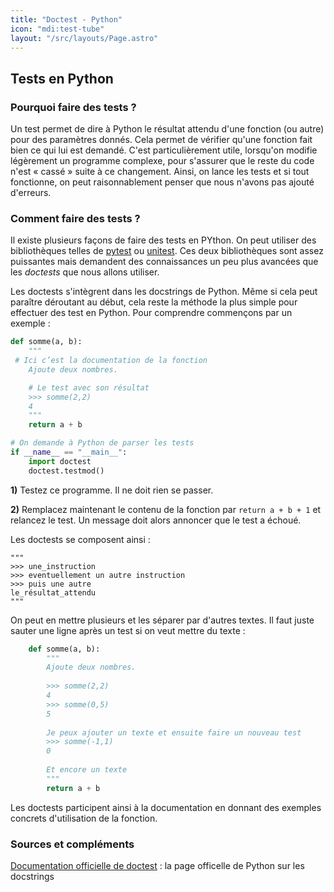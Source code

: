 ```yaml
---
title: "Doctest - Python"
icon: "mdi:test-tube"
layout: "/src/layouts/Page.astro"
---
```


## Tests en Python

### Pourquoi faire des tests ?

Un test permet de dire à Python le résultat attendu d'une fonction (ou autre)
pour des paramètres donnés. Cela permet de vérifier qu'une fonction fait bien
ce qui lui est demandé. C'est particulièrement utile, lorsqu'on modifie
légèrement un programme complexe, pour s'assurer que le reste du code n'est «
cassé » suite à ce changement. Ainsi, on lance les tests et si tout
fonctionne, on peut raisonnablement penser que nous n'avons pas ajouté
d'erreurs.

### Comment faire des tests ?

Il existe plusieurs façons de faire des tests en PYthon. On peut utiliser des
bibliothèques telles de [pytest](https://docs.pytest.org/) ou
[unitest](https://docs.python.org/fr/3/library/unittest.html). Ces deux
bibliothèques sont assez puissantes mais demandent des connaissances un peu
plus avancées que les _doctests_ que nous allons utiliser.

Les doctests s'intègrent dans les docstrings de Python. Même si cela peut
paraître déroutant au début, cela reste la méthode la plus simple pour
effectuer des test en Python. Pour comprendre commençons par un exemple :
  
```py
def somme(a, b):
    """
 # Ici c’est la documentation de la fonction
    Ajoute deux nombres.

    # Le test avec son résultat
    >>> somme(2,2)
    4
    """
    return a + b

# On demande à Python de parser les tests
if __name__ == "__main__":
    import doctest
    doctest.testmod()
```

**1)** Testez ce programme. Il ne doit rien se passer.

**2)** Remplacez maintenant le contenu de la fonction par `return a + b + 1`
et relancez le test. Un message doit alors annoncer que le test a échoué.

Les doctests se composent ainsi :
  
```
"""
>>> une_instruction
>>> eventuellement un autre instruction
>>> puis une autre
le_résultat_attendu
"""
```

On peut en mettre plusieurs et les séparer par d'autres textes. Il faut juste
sauter une ligne après un test si on veut mettre du texte :

```py
    def somme(a, b):
        """
        Ajoute deux nombres.
    
        >>> somme(2,2)
        4
    	>>> somme(0,5)
    	5
    
    	Je peux ajouter un texte et ensuite faire un nouveau test
    	>>> somme(-1,1)
    	0
    
    	Et encore un texte
        """
        return a + b
```

Les doctests participent ainsi à la documentation en donnant des exemples
concrets d'utilisation de la fonction.

### Sources et compléments

[Documentation officielle de doctest](https://docs.python.org/3/library/doctest.html) : la page officelle de Python sur les docstrings

